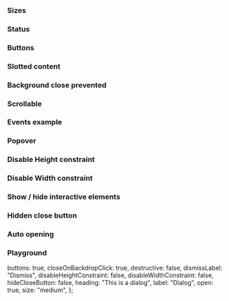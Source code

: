 
<Meta of={IcDialogStories} />

<Description markdown={readme} />

### Sizes

<Canvas>
  <Story of={IcDialogStories.Sizes} />
</Canvas>

### Status

<Canvas>
  <Story of={IcDialogStories.Status} />
</Canvas>

### Buttons

<Canvas>
  <Story of={IcDialogStories.Buttons} />
</Canvas>

### Slotted content

<Canvas>
  <Story of={IcDialogStories.SlottedContent} />
</Canvas>

### Background close prevented

<Canvas>
  <Story of={IcDialogStories.BackgroundClosePrevented} />
</Canvas>

### Scrollable

<Canvas>
  <Story of={IcDialogStories.Scrollable} />
</Canvas>

### Events example

<Canvas>
  <Story of={IcDialogStories.EventsExample} />
</Canvas>

### Popover

<Canvas>
  <Story of={IcDialogStories.Popover} />
</Canvas>

### Disable Height constraint

<Canvas>
  <Story of={IcDialogStories.DisableHeightConstraint} />
</Canvas>

### Disable Width constraint

<Canvas>
  <Story of={IcDialogStories.DisableWidthConstraint} />
</Canvas>

### Show / hide interactive elements

<Canvas>
  <Story of={IcDialogStories.ShowHideInteractiveElements} />
</Canvas>

### Hidden close button

<Canvas>
  <Story of={IcDialogStories.HiddenCloseButton} />
</Canvas>

### Auto opening

<Canvas>
  <Story of={IcDialogStories.AutoOpening} />
</Canvas>

### Playground

  buttons: true,
  closeOnBackdropClick: true,
  destructive: false,
  dismissLabel: "Dismiss",
  disableHeightConstraint: false,
  disableWidthConstraint: false,
  hideCloseButton: false,
  heading: "This is a dialog",
  label: "Dialog",
  open: true,
  size: "medium",
};

<Canvas>
  <Story of={IcDialogStories.Playground} />
</Canvas>
